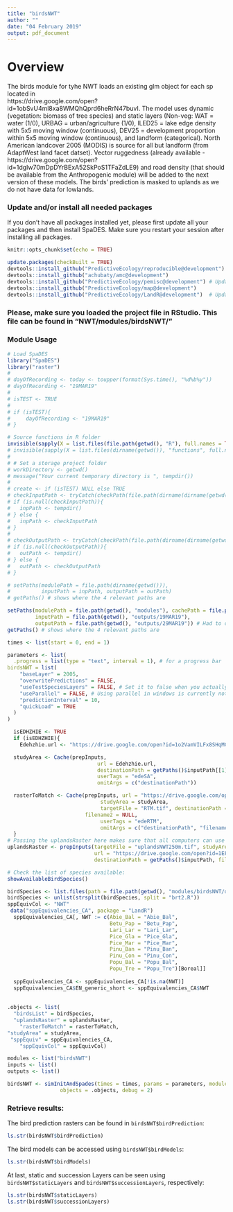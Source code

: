 ```yaml
---
title: "birdsNWT"
author: ""
date: "04 February 2019"
output: pdf_document
---
```


# Overview

The birds module for tyhe NWT loads an existing glm object for each sp located in  
https://drive.google.com/open?id=1obSvU4ml8xa8WMQhQprd6heRrN47buvI. 
The model uses dynamic (vegetation: biomass of tree species) and static
layers (Non-veg: WAT = water (1/0), URBAG = urban/agriculture (1/0),
lLED25 = lake edge density with 5x5 moving window (continuous), 
DEV25 = development proportion within 5x5 moving window (continuous),
and landform (categorical). North American landcover 2005 (MODIS) is
source for all but landform (from AdaptWest land facet datset). 
Vector ruggedness (already available - 
https://drive.google.com/open?id=1dgIw70mDpDYrBExA52SkPoS1TFaZdLE9) 
and road density (that should be available from the Anthropogenic
module) will be added to the next version of these models. The birds' 
prediction is masked to uplands as we do not have data for lowlands.

### Update and/or install all needed packages

If you don't have all packages installed yet, please 
first update all your packages and then install SpaDES. 
Make sure you restart your session after installing all packages.

```r
knitr::opts_chunk$set(echo = TRUE)

update.packages(checkBuilt = TRUE)
devtools::install_github("PredictiveEcology/reproducible@development")
devtools::install_github("achubaty/amc@development")
devtools::install_github("PredictiveEcology/pemisc@development") # Updates SpaDES.core and quickPlot
devtools::install_github("PredictiveEcology/map@development") 
devtools::install_github("PredictiveEcology/LandR@development")  # Updates SpaDES.tools
```

### Please, make sure you loaded the project file in RStudio. This file can be found in "NWT/modules/birdsNWT/"

### Module Usage

```r

# Load SpaDES
library("SpaDES")
library("raster")
# 
# dayOfRecording <- today <- toupper(format(Sys.time(), "%d%b%y"))
# dayOfRecording <- "19MAR19"
# 
# isTEST <- TRUE
# 
# if (isTEST){
#     dayOfRecording <- "19MAR19"
# }

# Source functions in R folder
invisible(sapply(X = list.files(file.path(getwd(), "R"), full.names = TRUE), FUN = source))
# invisible(sapply(X = list.files(dirname(getwd()), "functions", full.names = TRUE), FUN = source))
# 
# # Set a storage project folder
# workDirectory <- getwd()
# message("Your current temporary directory is ", tempdir())
# 
# create <- if (isTEST) NULL else TRUE 
# checkInputPath <- tryCatch(checkPath(file.path(dirname(dirname(getwd())), "outputs", dayOfRecording)), error = function(e) NULL)
# if (is.null(checkInputPath)){
#   inpPath <- tempdir()
# } else {
#   inpPath <- checkInputPath
# }
# 
# checkOutputPath <- tryCatch(checkPath(file.path(dirname(dirname(getwd())), "outputs", today), create = create), error = function(e) NULL)
# if (is.null(checkOutputPath)){
#   outPath <- tempdir()
# } else {
#   outPath <- checkOutputPath
# }

# setPaths(modulePath = file.path(dirname(getwd())), 
#          inputPath = inpPath, outputPath = outPath)
# getPaths() # shows where the 4 relevant paths are

setPaths(modulePath = file.path(getwd(), "modules"), cachePath = file.path(getwd(), "cache"),
         inputPath = file.path(getwd(), "outputs/19MAR19"), 
         outputPath = file.path(getwd(), "outputs/29MAR19")) # Had to override... don't have time to redo the code up there
getPaths() # shows where the 4 relevant paths are

times <- list(start = 0, end = 1)

parameters <- list(
  .progress = list(type = "text", interval = 1), # for a progress bar
birdsNWT = list(
    "baseLayer" = 2005,
    "overwritePredictions" = FALSE,
    "useTestSpeciesLayers" = FALSE, # Set it to false when you actually have results from LandR_Biomass simulations to run it with
    "useParallel" = FALSE, # Using parallel in windows is currently not working.
    "predictionInterval" = 10,
    "quickLoad" = TRUE
  )
)

  isEDHZHIE <- TRUE
  if (isEDHZHIE){
    Edehzhie.url <- "https://drive.google.com/open?id=1o2VamVILFx8SHqMCPC8bmjM8pkr5fsks"

  studyArea <- Cache(prepInputs,
                             url = Edehzhie.url,
                             destinationPath = getPaths()$inputPath[[1]],
                             userTags = "edeSA",
                             omitArgs = c("destinationPath"))

  rasterToMatch <- Cache(prepInputs, url = "https://drive.google.com/open?id=1fo08FMACr_aTV03lteQ7KsaoN9xGx1Df",
                              studyArea = studyArea,
                              targetFile = "RTM.tif", destinationPath = getPaths()$inputPath[[1]],
                         filename2 = NULL,
                              userTags = "edeRTM",
                              omitArgs = c("destinationPath", "filename2"))
  }
# Passing the uplandsRaster here makes sure that all computers can use it as the operations take up a lot of memory
uplandsRaster <- prepInputs(targetFile = "uplandsNWT250m.tif", studyArea = studyArea, rasterToMatch = rasterToMatch,
                            url = "https://drive.google.com/open?id=1EF67NCH7HqN6QZ0KGlpntB_Zcquu6NJe", 
                            destinationPath = getPaths()$inputPath, filename2 = NULL)

# Check the list of species available:
showAvailableBirdSpecies()

birdSpecies <- list.files(path = file.path(getwd(), "modules/birdsNWT/data/models"), pattern = "brt2.R")
birdSpecies <- unlist(strsplit(birdSpecies, split = "brt2.R"))
sppEquivCol <- "NWT"
 data("sppEquivalencies_CA", package = "LandR")
  sppEquivalencies_CA[, NWT := c(Abie_Bal = "Abie_Bal", 
                                 Betu_Pap = "Betu_Pap", 
                                 Lari_Lar = "Lari_Lar", 
                                 Pice_Gla = "Pice_Gla",
                                 Pice_Mar = "Pice_Mar", 
                                 Pinu_Ban = "Pinu_Ban", 
                                 Pinu_Con = "Pinu_Con", 
                                 Popu_Bal = "Popu_Bal", 
                                 Popu_Tre = "Popu_Tre")[Boreal]]
  
  sppEquivalencies_CA <- sppEquivalencies_CA[!is.na(NWT)]
  sppEquivalencies_CA$EN_generic_short <- sppEquivalencies_CA$NWT
  
  
.objects <- list(
  "birdsList" = birdSpecies,
  "uplandsRaster" = uplandsRaster,
    "rasterToMatch" = rasterToMatch,
"studyArea" = studyArea,
 "sppEquiv" = sppEquivalencies_CA,
    "sppEquivCol" = sppEquivCol)

modules <- list("birdsNWT")
inputs <- list()
outputs <- list()

birdsNWT <- simInitAndSpades(times = times, params = parameters, modules = modules,
                 objects = .objects, debug = 2)

```

### Retrieve results:

The bird prediction rasters can be found in `birdsNWT$birdPrediction`:

```r

ls.str(birdsNWT$birdPrediction)

```

The bird models can be accessed using `birdsNWT$birdModels`:

```r

ls.str(birdsNWT$birdModels)

```

At last, static and succession Layers can be seen using `birdsNWT$staticLayers` and `birdsNWT$successionLayers`, respectively:

```r

ls.str(birdsNWT$staticLayers)
ls.str(birdsNWT$successionLayers)

```
